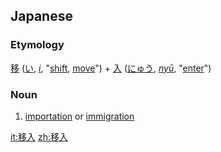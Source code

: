 ==Japanese==
{{ja-kanjitab|い|にゅう|yomi=on}}

===Etymology===
[[移]] ([[い]], ''[[i]]'', "[[shift]], [[move]]") + [[入]] ([[にゅう]], ''[[nyū]]'', "[[enter]]")

===Noun===
{{ja-noun|いにゅう}}

# [[importation]] or [[immigration]]

[[it:移入]]
[[zh:移入]]